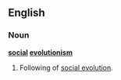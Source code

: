 {{wikipedia|Sociocultural evolution}}
==English==
===Noun===
'''[[social]] [[evolutionism]]'''
#Following of [[social evolution]].